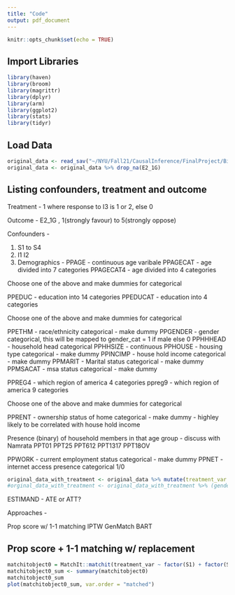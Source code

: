 ```yaml
---
title: "Code"
output: pdf_document
---
```


```r
knitr::opts_chunk$set(echo = TRUE)
```

## Import Libraries
```r
library(haven)
library(broom)
library(magrittr)
library(dplyr)
library(arm)
library(ggplot2)
library(stats)
library(tidyr)
```

## Load Data
```r
original_data <- read_sav("~/NYU/Fall21/CausalInference/FinalProject/Bielby276/TESS2 118_Bielby_Client.sav")
original_data <- original_data %>% drop_na(E2_1G)
```

## Listing confounders, treatment and outcome
Treatment - 1 where response to I3 is 1 or 2, else 0

Outcome - E2_1G , 1(strongly favour) to 5(strongly oppose) 

Confounders - 

1. S1 to S4
2. I1 I2
3. Demographics -
PPAGE - continuous age varibale
PPAGECAT - age divided into 7 categories
PPAGECAT4 - age divided into 4 categories

Choose one of the above and make dummies for categorical

PPEDUC - education into 14 categories
PPEDUCAT - education into 4 categories

Choose one of the above and make dummies for categorical

PPETHM - race/ethnicity categorical - make dummy
PPGENDER - gender categorical, this will be mapped to gender_cat = 1 if male else 0
PPHHHEAD - household head categorical
PPHHSIZE - continuous
PPHOUSE - housing type categorical - make dummy
PPINCIMP - house hold income categorical - make dummy
PPMARIT - Marital status categorical - make dummy
PPMSACAT - msa status categorical - make dummy

PPREG4 - which region of america 4 categories
ppreg9 - which region of america 9 categories

Choose one of the above and make dummies for categorical

PPRENT - ownership status of home categorical - make dummy - highley likely to be correlated with house hold income

Presence (binary) of household members in that age group - discuss with Namrata
PPT01
PPT25
PPT612
PPT1317
PPT18OV

PPWORK - current employment status categorical - make dummy
PPNET - internet access presence categorical 1/0

```r
original_data_with_treatment <- original_data %>% mutate(treatment_var = ifelse(I3 == 1 | I3 == 2, 1, 0))
#orginal_data_with_treatment <- original_data_with_treatment %>% (gender_cat = ifelse(ppgender == 1, 1, 0))
```

ESTIMAND - ATE or ATT?

Approaches - 

Prop score w/ 1-1 matching
IPTW 
GenMatch
BART

## Prop score + 1-1 matching w/ replacement

```r
matchitobject0 = MatchIt::matchit(treatment_var ~ factor(S1) + factor(S2) + factor(S3) + factor(S4) + factor(I1) + factor(I2) + PPAGE + factor(PPEDUCAT) + factor(PPETHM), original_data_with_treatment, distance = "glm", link = "probit", replace = TRUE, method = "nearest")
matchitobject0_sum <- summary(matchitobject0)
matchitobject0_sum
plot(matchitobject0_sum, var.order = "matched") 
```





